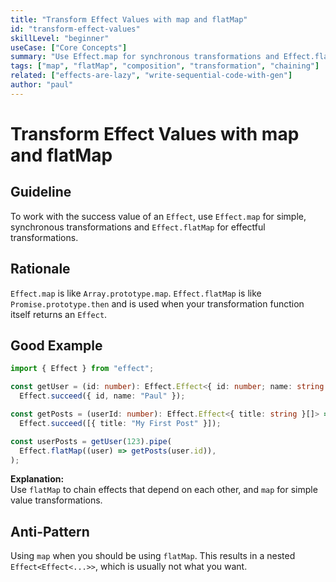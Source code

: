 ```yaml
---
title: "Transform Effect Values with map and flatMap"
id: "transform-effect-values"
skillLevel: "beginner"
useCase: ["Core Concepts"]
summary: "Use Effect.map for synchronous transformations and Effect.flatMap to chain operations that return another Effect."
tags: ["map", "flatMap", "composition", "transformation", "chaining"]
related: ["effects-are-lazy", "write-sequential-code-with-gen"]
author: "paul"
---
```


# Transform Effect Values with map and flatMap

## Guideline

To work with the success value of an `Effect`, use `Effect.map` for simple,
synchronous transformations and `Effect.flatMap` for effectful transformations.

## Rationale

`Effect.map` is like `Array.prototype.map`. `Effect.flatMap` is like
`Promise.prototype.then` and is used when your transformation function itself
returns an `Effect`.

## Good Example

```typescript
import { Effect } from "effect";

const getUser = (id: number): Effect.Effect<{ id: number; name: string }> =>
  Effect.succeed({ id, name: "Paul" });

const getPosts = (userId: number): Effect.Effect<{ title: string }[]> =>
  Effect.succeed([{ title: "My First Post" }]);

const userPosts = getUser(123).pipe(
  Effect.flatMap((user) => getPosts(user.id)),
);
```

**Explanation:**  
Use `flatMap` to chain effects that depend on each other, and `map` for
simple value transformations.

## Anti-Pattern

Using `map` when you should be using `flatMap`. This results in a nested
`Effect<Effect<...>>`, which is usually not what you want.
